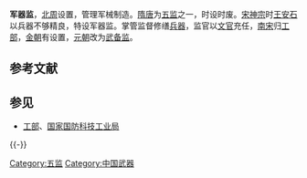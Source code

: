 '''军器监'''，[[北周|北周]]设置，管理军械制造。[[隋|隋]][[唐|唐]]为[[五监|五监]]之一，时设时废。[[宋神宗|宋神宗]]时[[王安石|王安石]]以兵器不够精良，特设军器监。掌管监督修缮[[兵器|兵器]]，监官以[[文官|文官]]充任，[[南宋|南宋]]归[[工部|工部]]，[[金朝|金朝]]有设置，[[元朝|元朝]]改为[[武备监|武备监]]。

== 参考文献 ==
{{Reflist}}

== 参见 ==
* [[工部|工部]]、[[国家国防科技工业局|国家国防科技工业局]]

{{-}}
{{五监}}
{{唐朝中央官制|nocat}}
[[Category:五监|Category:五监]]
[[Category:中国武器|Category:中国武器]]